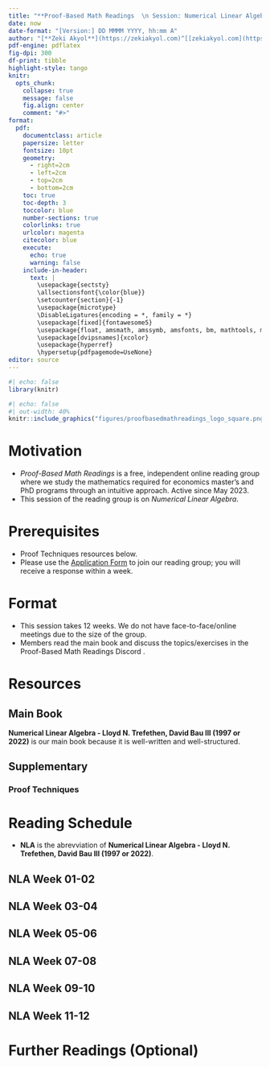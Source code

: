 ---
title: "**Proof-Based Math Readings  \n Session: Numerical Linear Algebra**  \n 2026 Summer"
date: now
date-format: "[Version:] DD MMMM YYYY, hh:mm A"
author: "[**Zeki Akyol**](https://zekiakyol.com)^[[zekiakyol.com](https://zekiakyol.com)]  \n Department of Economics  \n Istanbul Technical University  \n [Click here for the most recent version](https://github.com/zekiakyol/proof-based-math-readings)"
pdf-engine: pdflatex
fig-dpi: 300
df-print: tibble
highlight-style: tango
knitr:
  opts_chunk: 
    collapse: true
    message: false
    fig.align: center
    comment: "#>"
format:
  pdf: 
    documentclass: article
    papersize: letter
    fontsize: 10pt
    geometry: 
      - right=2cm
      - left=2cm
      - top=2cm
      - bottom=2cm
    toc: true
    toc-depth: 3
    toccolor: blue
    number-sections: true
    colorlinks: true
    urlcolor: magenta
    citecolor: blue
    execute:
      echo: true
      warning: false
    include-in-header: 
      text: |
        \usepackage{sectsty}
        \allsectionsfont{\color{blue}}
        \setcounter{section}{-1}
        \usepackage{microtype}
        \DisableLigatures{encoding = *, family = *}
        \usepackage[fixed]{fontawesome5}
        \usepackage{float, amsmath, amssymb, amsfonts, bm, mathtools, mathastext}
        \usepackage[dvipsnames]{xcolor}
        \usepackage{hyperref}
        \hypersetup{pdfpagemode=UseNone}
editor: source
---

```{r}
#| echo: false
library(knitr)
```

```{r}
#| echo: false
#| out-width: 40%
knitr::include_graphics("figures/proofbasedmathreadings_logo_square.png")
```

\newpage

# Motivation

- *Proof-Based Math Readings* is a free, independent online reading group where we study the mathematics required for economics master’s and PhD programs through an intuitive approach. Active since May 2023.
- This session of the reading group is on *Numerical Linear Algebra*.

# Prerequisites

- Proof Techniques resources below.
- Please use the [\faLink Application Form](https://docs.google.com/forms/d/e/1FAIpQLSf3OxwYuAwiDXMVTCQ_x3FTtKnHmRRkl_SXlpdfqTDty06PxQ/viewform) to join our reading group; you will receive a response within a week.

# Format

- This session takes 12 weeks. We do not have face-to-face/online meetings due to the size of the group.
- Members read the main book and discuss the topics/exercises in the Proof-Based Math Readings Discord \faDiscord.

# Resources

## Main Book

**Numerical Linear Algebra - Lloyd N. Trefethen, David Bau III (1997 or 2022)** is our main book because it is well-written and well-structured.

\begin{itemize}
  \item[\faBook] Numerical Linear Algebra - Lloyd N. Trefethen, David Bau III (1997 or 2022)
  \item[\faBook] \href{http://math.ucdavis.edu/~saito/courses/229A/typos.pdf}{Numerical Linear Algebra - Lloyd N. Trefethen, David Bau III (1997 or 2022, Errata)}
  \item[\faBook] \href{https://github.com/leeyngdo/Numerical-Linear-Algebra}{Numerical Linear Algebra - Lloyd N. Trefethen, David Bau III (1997 or 2022, Solutions by Youngdo Lee)}
\end{itemize}

## Supplementary

### Proof Techniques

\begin{itemize}
  \item[\faBook] \href{https://richardhammack.github.io/BookOfProof/}{Book of Proof - Richard Hammack (3.4 Edition, 2025)}
  \item[\faYoutube] \href{https://www.youtube.com/@jeremy9959/playlists?view=50&sort=dd&shelf_id=5}{Book of Proof - Richard Hammack (3.4 Edition, 2025, Playlist by Jeremy Teitelbaum)}
  \item[\faYoutube] \href{https://www.youtube.com/playlist?list=PLVMgvCDIRy1x00m7Oo9XzEkDDACeEK_m-}{Book of Proof - Richard Hammack (3.4 Edition, 2025, Playlist by Michael Penn)}
\end{itemize}

\newpage

# Reading Schedule

- **NLA** is the abrevviation of **Numerical Linear Algebra - Lloyd N. Trefethen, David Bau III (1997 or 2022)**.
  
::: {.callout-tip icon=false}
## **\faBook NLA \hfill Week 01-02 \faCalendar* **

\begin{itemize}
  \item[] Part I: Fundamentals
\end{itemize}
:::

::: {.callout-tip icon=false}
## **\faBook NLA \hfill Week 03-04 \faCalendar* **

\begin{itemize}
  \item[] Part II: QR Factorization and Least Squares
\end{itemize}
:::

::: {.callout-tip icon=false}
## **\faBook NLA \hfill Week 05-06 \faCalendar* **

\begin{itemize}
  \item[] Part III: Conditioning and Stability
\end{itemize}
:::

::: {.callout-tip icon=false}
## **\faBook NLA \hfill Week 07-08 \faCalendar* **

\begin{itemize}
  \item[] Part IV: Systems of Equations
\end{itemize}
:::

::: {.callout-tip icon=false}
## **\faBook NLA \hfill Week 09-10 \faCalendar* **

\begin{itemize}
  \item[] Part V: Eigenvalues
\end{itemize}
:::

::: {.callout-tip icon=false}
## **\faBook NLA \hfill Week 11-12 \faCalendar* **

\begin{itemize}
  \item[] Part VI: Iterative Methods
\end{itemize}
:::

# Further Readings (Optional)

::: {.callout-note appearance="minimal"}
\begin{itemize}
  \item[\faBook] Matrix Computations - Gene H. Golub, Charles F. Van Loan (4th Edition, 2013)
  \item[\faBook] \href{https://www.cs.cornell.edu/cv/cvl_home/books/}{Matrix Computations - Gene H. Golub, Charles F. Van Loan (4th Edition, 2013, Errata and M-files)}
\end{itemize}
:::
